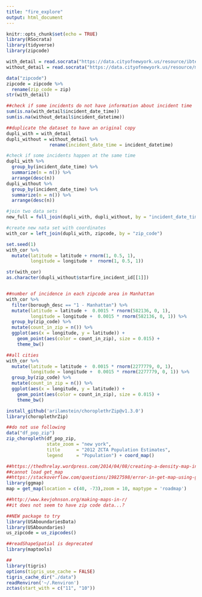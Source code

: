 ```yaml
---
title: "fire_explore"
output: html_document
---
```


```r
knitr::opts_chunk$set(echo = TRUE)
library(RSocrata)
library(tidyverse)
library(zipcode)
```

```r
with_detail = read.socrata("https://data.cityofnewyork.us/resource/ibte-hq4u.csv")
without_detail = read.socrata("https://data.cityofnewyork.us/resource/mhu7-c3xb.csv")
```

```r
data("zipcode")
zipcode = zipcode %>% 
  rename(zip_code = zip)
str(with_detail)

##check if some incidents do not have information about incident time
sum(is.na(with_detail$incident_date_time))
sum(is.na(without_detail$incident_datetime))

##duplicate the dataset to have an original copy
dupli_with = with_detail
dupli_without = without_detail %>% 
                rename(incident_date_time = incident_datetime)

#check if some incidents happen at the same time
dupli_with %>% 
  group_by(incident_date_time) %>% 
  summarize(n = n()) %>% 
  arrange(desc(n))
dupli_without %>% 
  group_by(incident_date_time) %>% 
  summarize(n = n()) %>% 
  arrange(desc(n))

#join two data sets
new_full = full_join(dupli_with, dupli_without, by = "incident_date_time")

#create new nata set with coordinates
with_cor = left_join(dupli_with, zipcode, by = "zip_code")

set.seed(1)
with_cor %>% 
  mutate(latitude = latitude + rnorm(1, 0.5, 1),
         longitude = longitude +  rnorm(1, 0.5, 1))

str(with_cor)
as.character(dupli_without$starfire_incident_id[[1]])


##number of incidence in each zipcode area in Manhattan
with_cor %>% 
  filter(borough_desc == "1 - Manhattan") %>% 
  mutate(latitude = latitude +  0.0015 * rnorm(582136, 0, 1),
         longitude = longitude +  0.0015 * rnorm(582136, 0, 1)) %>% 
  group_by(zip_code) %>% 
  mutate(count_in_zip = n()) %>% 
  ggplot(aes(x = longitude, y = latitude)) +
    geom_point(aes(color = count_in_zip), size = 0.015) +
    theme_bw()

##all cities
with_cor %>% 
  mutate(latitude = latitude +  0.0015 * rnorm(2277779, 0, 1),
         longitude = longitude +  0.0015 * rnorm(2277779, 0, 1)) %>% 
  group_by(zip_code) %>% 
  mutate(count_in_zip = n()) %>% 
  ggplot(aes(x = longitude, y = latitude)) +
    geom_point(aes(color = count_in_zip), size = 0.015) +
    theme_bw()
```

```r
install_github('arilamstein/choroplethrZip@v1.3.0')
library(choroplethrZip)

##do not use following
data("df_pop_zip")
zip_choropleth(df_pop_zip, 
               state_zoom = "new york", 
               title      = "2012 ZCTA Population Estimates",
               legend     = "Population") + coord_map()  

##https://thedhrelay.wordpress.com/2014/04/08/creating-a-density-map-in-r-with-zipcodes/
##cannot load get_map
##https://stackoverflow.com/questions/19827598/error-in-get-map-using-ggmap-in-r to creat project
library(ggmap)
map = get_map(location = c(40, -73),zoom = 10, maptype = 'roadmap')

##http://www.kevjohnson.org/making-maps-in-r/
##it does not seem to have zip code data...?

##NEW package to try
library(USAboundariesData)
library(USAboundaries)
us_zipcode = us_zipcodes()

##readShapeSpatial is deprecated
library(maptools)

##
library(tigris)
options(tigris_use_cache = FALSE)
tigris_cache_dir("./data")
readRenviron('~/.Renviron')
zctas(start_with = c("11", "10"))
```

